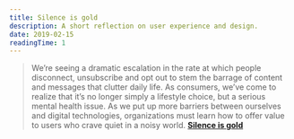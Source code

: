 ```yaml
---
title: Silence is gold
description: A short reflection on user experience and design.
date: 2019-02-15
readingTime: 1
---
```


>We’re seeing a dramatic escalation in the rate at which people disconnect, unsubscribe and opt out to stem the barrage of content and messages that clutter daily life. As consumers, we’ve come to realize that it’s no longer simply a lifestyle choice, but a serious mental health issue. As we put up more barriers between ourselves and digital technologies, organizations must learn how to offer value to users who crave quiet in a noisy world.
**[Silence is gold](https://trends.fjordnet.com/trends/silence-is-gold)**